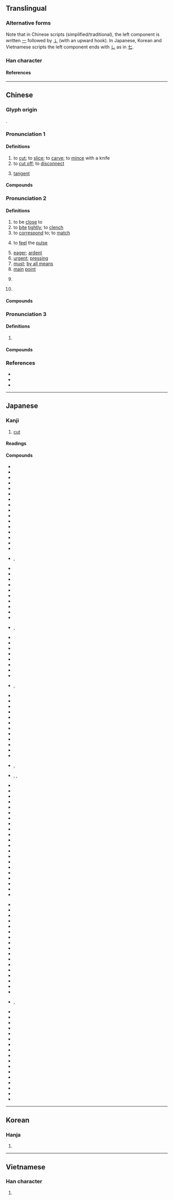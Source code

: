 {{character info/new}}
{{character info|0xFA00}}
{{character info|0x2F850}}
==Translingual==
{{stroke order}}

===Alternative forms===
Note that in Chinese scripts (simplified/traditional), the left component is written [[㇐]] followed by [[㇙]] (with an upward hook). In Japanese, Korean and Vietnamese scripts the left component ends with [[㇟]] as in [[七]].

===Han character===
{{Han char|rn=18|rad=刀|as=02|sn=4|four=47720|canj=PSH|ids=⿰七刀}}

====References====
{{Han ref|kx=0136.090|dkj=01858|dj=0307.050|hdz=10320.050|uh=5207}}

----

==Chinese==
{{zh-forms}}

===Glyph origin===
{{Han etym}}
{{Han compound|七|刀|ls=psc|c1=p|c2=s|t2=knife}}.

===Pronunciation 1===
{{zh-pron
|m=qiē
|c=cit3
|h=pfs=chhiet
|md=chiék/chiák
|mn=chhiat
|mn-t=ciag4/ciêg4
|mn-t_note=ciag4 - Shantou; ciêg4 - Chaozhou
|w=4qiq
|mc=2
|oc=1,2
|ca=LL-Q9186-Justinrleung-切.wav
|cat=n,v
}}

====Definitions====
{{zh-hanzi}}

# to [[cut]]; to [[slice]]; to [[carve]]; to [[mince]] with a knife
# to [[cut off]]; to [[disconnect]]
# {{lb|zh|mathematics}} [[tangent]]
#: {{zh-x|正切{qiē}|tangent}}
#: {{zh-x|餘切{qiē}|cotangent}}

====Compounds====
{{zh-der|fold=1|一刀切|互切互磋|公切線|公切面|刀切斧砍|刀切豆腐|切入|切分法|切分音|切削|切割|切口|切接法|切換|切斷|切片|切片檢查|切球|切碎|切磋|切磋琢磨|切線|切腹自殺|切除|切麵|割切|外公切線|外切多邊形|如切如磋|如砍瓜切菜一般|弦切角|橫切|熟切店|病理切片|白切肉|砍瓜切菜|縱切面|薄批細切|餘切|馬蹄刀瓢裡切菜}}

===Pronunciation 2===
{{zh-pron
|m=qiè
|c=cit3
|h=pfs=chhiet
|md=chiék
|mn=qz,xm:chhoeh/zz:chheh/chhè/chhiat
|mn_note=chhoeh/chheh - vernacular; chhiat - literary
|mn-t=ciag4/ciêg4
|mn-t_note=ciag4 - Shantou; ciêg4 - Chaozhou
|w=4qiq
|mc=2
|oc=1,2
|cat=a,v,adv,n,intj
}}

====Definitions====
{{zh-hanzi}}

# to be [[close]] to
# to [[bite]] [[tightly]]; to [[clench]]
# to [[correspond]] to; to [[match]]
# {{lb|zh|TCM}} to [[feel]] the [[pulse]]
# [[eager]]; [[ardent]]
# [[urgent]]; [[pressing]]
# [[must]]; [[by all means]]
# [[main]] [[point]]
# {{lb|zh|phonetics}} {{zh-short|反切|[[fanqie]]}}
# {{lb|zh|mostly|women's speech|colloquial}} {{n-g|An [[interjection]] [[convey]]ing a [[slight]] [[sense]] of [[disdain]] or [[dissatisfaction]].}}

====Compounds====
{{zh-der|不切實際|不真切|仁波切|令人切齒|倍感親切|切中|切中時弊|切切|切切實實|切切私語|切勿|切口|切合|切囑|切圓|切實|切對|切峻|切己|切心|切忌|切意|切愛|切末|切當|切盼|切結|切結書|切肩|切脈|切腳|切膚|切膚之痛|切至|切莫|切要|切角|切記|切診|切諫|切責|切身|切近|切鄰|切雲|切面|切音|切韻|切題|切骨|切骨之仇|切點|切齒|切齒咬牙|切齒拊心|切齒腐心|剛切|剴切|反切|咬牙切齒|嚴切|妥切|密切|密切追隨|密密切切|峻切|律切|心切|怒目切齒|急切|恨之切骨|悲切|悲喜交切|悲悲切切|悽切|情切|情詞懇切|意切言盡|意切辭盡|慘切|憤切|懇切|拊膺切齒|操切|攘袂切齒|明義理，切世用|會文切理|望聞問切|極切瞻韓|正切|殷切|求好心切|浮聲切響|淒切|深切|清切|激切|熱切|痛切|痛切心骨|痛心切齒|相切|真切|瞋目切齒|確切|私言切語|種切|端切|精切|緊切|義切中抱|苛切|要切|親切|診切|貼切|較切|迫切|迫切性|適切|關切|關切補詞|飢凍交切|飢寒交切}}

===Pronunciation 3===
{{zh-pron
|m=qiè
|dg=че2
|c=cai3
|h=pfs=chhiet
|mn=chhè/xm,zz:chhiat
|mc=1
|oc=n,1
|cat=
}}

====Definitions====
{{zh-hanzi}}

# {{zh-used|一切|[[all]]; [[every]]; [[everything]]; [[anything]]}}

====Compounds====
{{zh-der|一切|一切從簡|一切眾生|不顧一切|目空一切}}

===References===
* {{R:yue:Hanzi}}
* {{R:twedu|A00332}}
* {{thcwd|595}}

{{zh-cat|Elementary}}

----

==Japanese==

===Kanji===
{{ja-kanji|grade=2|rs=刀02}}

# [[cut]]

====Readings====
{{ja-readings
|goon=せち, さい
|kanon=せつ, せい
|kun=き-る, き-れる
|nanori=きつ, きり, ぎり
}}

====Compounds====
{{rel-top3|compounds containing "切"}}
* {{ja-r|切る|きる|cut, sever, turn off}}
* {{ja-r|切り|きり|limits, end}}
* {{ja-r|切り口|きりくち|cut end, section}}
* {{ja-r|切り札|きりふだ|trump card}}
* {{ja-r|切り紙|きりがみ|wallpaper}}
* {{ja-r|切り下げ|きりさげ|devaluation, markdown}}
* {{ja-r|切り替え|きりかえ|exchange, conversion}}
* {{ja-r|切り替える|きりかえる|change, exchange}}
* {{ja-r|切り捨て|きりすて|omission, rounding down}}
* {{ja-r|切り捨てる|きりすてる|cut down, truncate}}
* {{ja-r|切り上げ|きりあげ|end, conclusion}}
* {{ja-r|切り抜き|きりぬき|scraps, cuts}}
* {{ja-r|切り崩す|きりくずす|level, cut through}}
* {{ja-r|切り離す|きりはなす|detach, decapitate}}
* {{ja-r|切り上げ|きりあげ|end, conclusion}}
* {{ja-r|切り倒す|きりたおす|fell a tree}}
* {{ja-r|切り が ない|きり が ない}}, {{ja-r|切り が 無い|きり が ない|endless, innumerable}}
* {{ja-r|切れる|きれる|be cut off, be injured}}
* {{ja-r|切れ|きれ|piece, slice}}
* {{ja-r|切れ味|きれあじ|the feel of a cutting edge}}
* {{ja-r|切れ目|きれめ|break, pause}}
* {{ja-r|切れ端|きれはし|scraps, cut end}}
* {{ja-r|切れ切れ の|きれぎれ の|scrap, disconnected}}
* {{ja-r|切れた 縄|きれた なわ|broken rope}}
* {{ja-r|切れ の 帽子|きれ の ぼうし|cloth hat}}
* {{ja-r|切らす|きらす|be out of, run out of}}
* {{ja-r|切ない|せつない|painful, oppressive}}
* {{ja-r|切っ掛け|きっかけ}}, {{ja-r|切掛|きっかけ|chance, start}}
* {{ja-r|切実|せつじつ|compelling, serious}}
* {{ja-r|切手|きって|postage stamp}}
* {{ja-r|切断|せつだん|cutting, severance}}
* {{ja-r|切迫|せっぱく|pressure, urgency}}
* {{ja-r|切符|きっぷ|ticket}}
* {{ja-r|切腹|せっぷく|ritual suicide}}
* {{ja-r|切開|せっかい|incision, operation}}
* {{ja-r|切%除|せつ%じょ|cut off, cut out}}
{{rel-mid3}}
* {{ja-r|切%支%丹|きり%し%たん}}, {{ja-r|切%死%丹|きり%し%たん|early Japanese Christianity}}
* {{ja-r|切符 を 切る|きっぷ を きる|rip off a coupon}}
* {{ja-r|みじん切り|みじんぎり|finely chopped}}
* {{ja-r|ブチ切れ|ブチきれ|livid}}
* {{ja-r|やり切れない|やりきれない|unbearable, intolerable}}
* {{ja-r|ケーキ 一%切れ|ケーキ ひと%きれ|a piece of cake}}
* {{ja-r|一切|いっさい|all, everything}}
* {{ja-r|懇切|こんせつ|kindness, cordiality}}
* {{ja-r|大切|たいせつ|important, valuable}}
* {{ja-r|適切|てきせつ|pertinent, appropriate}}
* {{ja-r|親切|しんせつ|kindness, gentleness}}
* {{ja-r|半切|はんせつ|half size}}
* {{ja-r|痛切|つうせつ|keen, acute}}
* {{ja-r|踏切|ふみきり}}, {{ja-r|踏%切り|ふみ%きり|railway crossing}}
* {{ja-r|締切|しめきり}}, {{ja-r|締%切り|しめ%きり}}, {{ja-r|締め切り|しめきり|closing, cut off}}
* {{ja-r|不親%切|ふしん%せつ|unkindness, unfriendliness}}
* {{ja-r|小%切手|こ%ぎって|check}}
* {{ja-r|裏%切る|うら%ぎる|betray, turn traitor}}
* {{ja-r|区切る|くぎる|punctuate, cut off}}
* {{ja-r|千切る|ちぎる|cut up fine}}
* {{ja-r|値切る|ねぎる|drive a bargain}}
* {{ja-r|横%切る|よこ%ぎる|cross, traverse}}
* {{ja-r|仕切る|しきる|partition, divide}}
* {{ja-r|言い切る|い.いきる|declare, assert}}
* {{ja-r|打ち切る|うちきる|stop, abort}}
* {{ja-r|締め切る|しめきる|close up, shut up}}
* {{ja-r|澄み切る|すみきる|to be serene}}
* {{ja-r|逃げ切る|にげきる|manage to hold on}}
* {{ja-r|張り切る|はりきる|be in high spirits}}
* {{ja-r|踏み切る|ふみきる|make a bold start}}
* {{ja-r|振り切る|ふりきる|shake free from}}
* {{ja-r|割り切る|わりきる|give a clear explanation}}
* {{ja-r|押し切る|おしきる|face down the opposition}}
* {{ja-r|思い切る|おもいきる|give up all thoughts of}}
* {{ja-r|打ち切る|うちきる|stop, abort}}
* {{ja-r|読み切る|よみきる|finish reading}}
{{rel-mid3}}
* {{ja-r|疲れ切る|つかれきる|be exhausted}}
* {{ja-r|爪%切り|つめ%きり|nail clippers}}
* {{ja-r|裏%切り|うら%ぎり|treachery, betrayal}}
* {{ja-r|皮%切り|かわ%きり|beginning, start}}
* {{ja-r|仕切り|しきり|partition, division}}
* {{ja-r|見切り|みきり|abandon, forsake}}
* {{ja-r|指%切り|ゆび%きり|pinky promise}}
* {{ja-r|輪切り|わぎり|round slices}}
* {{ja-r|区切り|くぎり|punctuation, end}}
* {{ja-r|腹%切り|はら%きり|ritual suicide}}
* {{ja-r|縁%切り|えん%きり|separation, divorce}}
* {{ja-r|缶%切り|かん%きり|can opener}}
* {{ja-r|紋%切り型|もん%きりがた|fixed formula}}
* {{ja-r|裏%切り者|うら%ぎりもの|betrayer, traitor}}
* {{ja-r|見切り 発車|みきり はっしゃ|making a snap decision}}
* {{ja-r|打ち切り|うちきり|end, close}}
* {{ja-r|思い切り|おもいきり|with all one's strength}}
* {{ja-r|貸し切り|かしきり}}, {{ja-r|貸切り|かしきり|reserved, reservation}}
* {{ja-r|飛び切り|ゆびきり|extraordinary, superior}}
* {{ja-r|試し切り|ためしぎり|trying out a new sword or blade}}
* {{ja-r|四つ切り|よつぎり|cutting into four}}
* {{ja-r|千切れる|ちぎれる|be torn to pieces}}
* {{ja-r|途切れる|とぎれる|pause, be interrupted}}
* {{ja-r|売り切れる|うりきれる|be sold out}}
* {{ja-r|息%切れ|いき%ぎれ|shortness of breath}}
* {{ja-r|品%切れ|しな%ぎれ|out of stock}}
* {{ja-r|歯切れ|はぎれ|the feel when biting}}
* {{ja-r|幕%切れ|まく%ぎれ|fall of the curtain}}
* {{ja-r|手切れ|てぎれ|severing of connections}}
* {{ja-r|二%切れ の パン|ふた%きれ の パン|two slices of bread}}
* {{ja-r|売り切れ|うりきれ|sold out}}
* {{ja-r|時間切れ|じかんぎれ|out of time}}
* {{ja-r|電池切れ|でんちぎれ|flat battery}}
* {{ja-r|思い切って|おもいきって|resolutely, boldly}}
* {{ja-r|電話 を 切る|でんわ を きる|hang up the phone}}
{{rel-bottom}}

----

==Korean==

===Hanja===
{{ko-hanja|hangeul=[[절]], [[체]]|eumhun=끊을 절, 온통 체|rv=jeol, che|mr=chŏl, ch'e}}

# {{rfdef|ko|sort=刀02}}

----

==Vietnamese==

===Han character===
{{vi-readings|reading=[[thiết]], [[siết]], [[thiếc]], [[thướt]]|rs=刀02}}

# {{rfdef|vi|sort=刀02}}